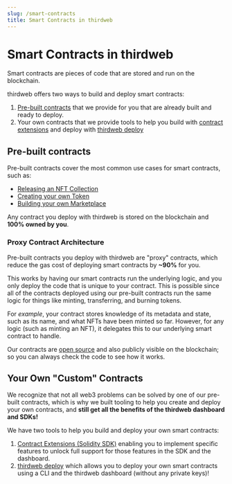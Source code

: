 ---
slug: /smart-contracts
title: Smart Contracts in thirdweb
---

# Smart Contracts in thirdweb

Smart contracts are pieces of code that are stored and run on the blockchain.

thirdweb offers two ways to build and deploy smart contracts:

1. [Pre-built contracts](/pre-built-contracts) that we provide for you that are already built and ready to deploy.
2. Your own contracts that we provide tools to help you build with [contract extensions](/thirdweb-deploy/contract-extensions)
   and deploy with [thirdweb deploy](/thirdweb-deploy)

## Pre-built contracts

Pre-built contracts cover the most common use cases for smart contracts, such as:

- [Releasing an NFT Collection](/pre-built-contracts/nft-drop)
- [Creating your own Token](/pre-built-contracts/token)
- [Building your own Marketplace](/pre-built-contracts/marketplace)

Any contract you deploy with thirdweb is stored on the blockchain and **100% owned by you**.

### Proxy Contract Architecture

Pre-built contracts you deploy with thirdweb are "proxy" contracts, which reduce the gas cost of deploying smart contracts by **~90%** for you.

This works by having our smart contracts run the underlying logic, and you only deploy the code that is unique to your contract.
This is possible since all of the contracts deployed using our pre-built contracts run the same logic for things
like minting, transferring, and burning tokens.

For _example_, your contract stores knowledge of its metadata and state, such as its name, and what NFTs have been minted so far.
However, for any logic (such as minting an NFT), it delegates this to our underlying smart contract to handle.

Our contracts are [open source](https://github.com/thirdweb-dev/contracts) and also publicly visible on the blockchain;
so you can always check the code to see how it works.

## Your Own "Custom" Contracts

We recognize that not all web3 problems can be solved by one of our pre-built contracts,
which is why we built tooling to help you create and deploy your own contracts, and
**still get all the benefits of the thirdweb dashboard and SDKs!**

We have two tools to help you build and deploy your own smart contracts:

1. [Contract Extensions (Solidity SDK)](/thirdweb-deploy/contract-extensions) enabling you to implement specific features to unlock full support for those features in the SDK and the dashboard.
2. [thirdweb deploy](/thirdweb-deploy) which allows you to deploy your own smart contracts using a CLI and the thirdweb dashboard (without any private keys)!
